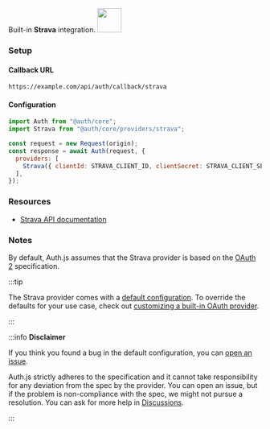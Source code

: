 <div
  style={{
    backgroundColor: "#000",
    display: "flex",
    justifyContent: "space-between",
    color: "#fff",
    padding: 16,
  }}
>
  <span>
    Built-in <b>Strava</b> integration.
  </span>
  <a href="https://www.strava.com/">
    <img
      style={{ display: "block" }}
      src="/img/providers/strava.svg"
      height="48"
    />
  </a>
</div>

### Setup

#### Callback URL

```
https://example.com/api/auth/callback/strava
```

#### Configuration

```js
import Auth from "@auth/core";
import Strava from "@auth/core/providers/strava";

const request = new Request(origin);
const response = await Auth(request, {
  providers: [
    Strava({ clientId: STRAVA_CLIENT_ID, clientSecret: STRAVA_CLIENT_SECRET }),
  ],
});
```

### Resources

- [Strava API documentation](http://developers.strava.com/docs/reference/)

### Notes

By default, Auth.js assumes that the Strava provider is
based on the [OAuth 2](https://www.rfc-editor.org/rfc/rfc6749.html) specification.

:::tip

The Strava provider comes with a [default configuration](https://github.com/nextauthjs/next-auth/blob/main/packages/core/src/providers/strava.ts).
To override the defaults for your use case, check out [customizing a built-in OAuth provider](https://authjs.dev/guides/providers/custom-provider#override-default-options).

:::

:::info **Disclaimer**

If you think you found a bug in the default configuration, you can [open an issue](https://authjs.dev/new/provider-issue).

Auth.js strictly adheres to the specification and it cannot take responsibility for any deviation from
the spec by the provider. You can open an issue, but if the problem is non-compliance with the spec,
we might not pursue a resolution. You can ask for more help in [Discussions](https://authjs.dev/new/github-discussions).

:::

